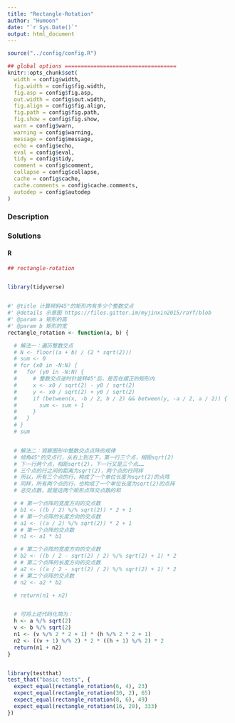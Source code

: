 ```yaml
---
title: "Rectangle-Rotation"
author: "Humoon"
date: "`r Sys.Date()`"
output: html_document
---
```



```r
source("../config/config.R")

## global options ===================================
knitr::opts_chunk$set(
  width = config$width,
  fig.width = config$fig.width,
  fig.asp = config$fig.asp,
  out.width = config$out.width,
  fig.align = config$fig.align,
  fig.path = config$fig.path,
  fig.show = config$fig.show,
  warn = config$warn,
  warning = config$warning,
  message = config$message,
  echo = config$echo,
  eval = config$eval,
  tidy = config$tidy,
  comment = config$comment,
  collapse = config$collapse,
  cache = config$cache,
  cache.comments = config$cache.comments,
  autodep = config$autodep
)
```

### Description



### Solutions


#### R

```r
## rectangle-rotation


library(tidyverse)


#' @title 计算倾斜45°的矩形内有多少个整数交点
#' @details 示意图 https://files.gitter.im/myjinxin2015/raYf/blob
#' @param a 矩形的高
#' @param b 矩形的宽
rectangle_rotation <- function(a, b) {

  # 解法一：遍历整数交点
  # N <- floor((a + b) / (2 * sqrt(2)))
  # sum <- 0
  # for (x0 in -N:N) {
  #   for (y0 in -N:N) {
  #     # 整数交点逆时针旋转45°后，是否在摆正的矩形内
  #     x <- x0 / sqrt(2) - y0 / sqrt(2)
  #     y <- x0 / sqrt(2) + y0 / sqrt(2)
  #     if (between(x, -b / 2, b / 2) && between(y, -a / 2, a / 2)) {
  #       sum <- sum + 1
  #     }
  #   }
  # }
  # sum


  # 解法二：观察图形中整数交点点阵的规律
  # 倾角45°的交点行，从右上到左下，第一行三个点，相距sqrt(2)
  # 下一行两个点，相距sqrt(2)，下一行又是三个点……
  # 三个点的行之间的距离为sqrt(2)，两个点的行同样
  # 所以，所有三个点的行，构成了一个单位长度为sqrt(2)的点阵
  # 同样，所有两个点的行，也构成了一个单位长度为sqrt(2)的点阵
  # 总交点数，就是这两个矩形点阵交点数的和

  # # 第一个点阵的宽度方向的交点数
  # b1 <- ((b / 2) %/% sqrt(2)) * 2 + 1
  # # 第一个点阵的长度方向的交点数
  # a1 <- ((a / 2) %/% sqrt(2)) * 2 + 1
  # # 第一个点阵的交点数
  # n1 <- a1 * b1

  # # 第二个点阵的宽度方向的交点数
  # b2 <- ((b / 2 - sqrt(2) / 2) %/% sqrt(2) + 1) * 2
  # # 第二个点阵的长度方向的交点数
  # a2 <- ((a / 2 - sqrt(2) / 2) %/% sqrt(2) + 1) * 2
  # # 第二个点阵的交点数
  # n2 <- a2 * b2

  # return(n1 + n2)


  # 可将上述代码化简为：
  h <- a %/% sqrt(2)
  v <- b %/% sqrt(2)
  n1 <- (v %/% 2 * 2 + 1) * (h %/% 2 * 2 + 1)
  n2 <- ((v + 1) %/% 2) * 2 * ((h + 1) %/% 2) * 2
  return(n1 + n2)
}


library(testthat)
test_that("basic tests", {
  expect_equal(rectangle_rotation(6, 4), 23)
  expect_equal(rectangle_rotation(30, 2), 65)
  expect_equal(rectangle_rotation(8, 6), 49)
  expect_equal(rectangle_rotation(16, 20), 333)
})

```
